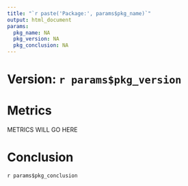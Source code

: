 ```yaml
---
title: "`r paste('Package:', params$pkg_name)`"
output: html_document
params:
  pkg_name: NA
  pkg_version: NA
  pkg_conclusion: NA
---
```



# Version: `r params$pkg_version`

# Metrics

METRICS WILL GO HERE

# Conclusion

`r params$pkg_conclusion`
